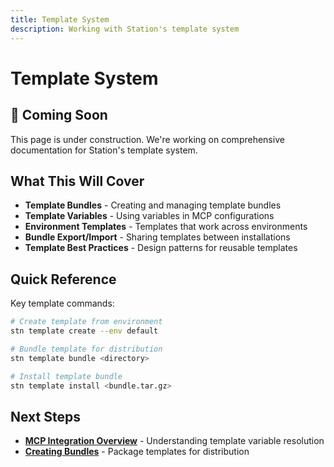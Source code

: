 ```yaml
---
title: Template System
description: Working with Station's template system
---
```


# Template System

## 🚧 Coming Soon

This page is under construction. We're working on comprehensive documentation for Station's template system.

## What This Will Cover

- **Template Bundles** - Creating and managing template bundles
- **Template Variables** - Using variables in MCP configurations
- **Environment Templates** - Templates that work across environments
- **Bundle Export/Import** - Sharing templates between installations
- **Template Best Practices** - Design patterns for reusable templates

## Quick Reference

Key template commands:

```bash
# Create template from environment
stn template create --env default

# Bundle template for distribution
stn template bundle <directory>

# Install template bundle
stn template install <bundle.tar.gz>
```

## Next Steps

- **[MCP Integration Overview](/station/en/mcp/overview)** - Understanding template variable resolution
- **[Creating Bundles](/station/en/bundles/creating)** - Package templates for distribution
